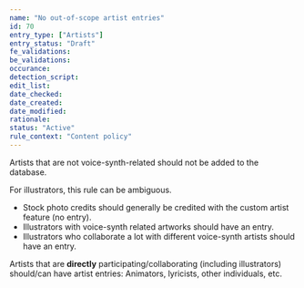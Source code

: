 ```yaml
---
name: "No out-of-scope artist entries"
id: 70
entry_type: ["Artists"]
entry_status: "Draft"
fe_validations:
be_validations:
occurance:
detection_script:
edit_list:
date_checked:
date_created:
date_modified:
rationale:
status: "Active"
rule_context: "Content policy"
---
```

Artists that are not voice-synth-related should not be added to the database.

For illustrators, this rule can be ambiguous.

- Stock photo credits should generally be credited with the custom artist feature (no entry).
- Illustrators with voice-synth related artworks should have an entry.
- Illustrators who collaborate a lot with different voice-synth artists should have an entry.

Artists that are **directly** participating/collaborating (including illustrators) should/can have artist entries: Animators, lyricists, other individuals, etc.